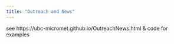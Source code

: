 ```yaml
---
title: "Outreach and News"
---
```


see https://ubc-micromet.github.io/OutreachNews.html & code for examples